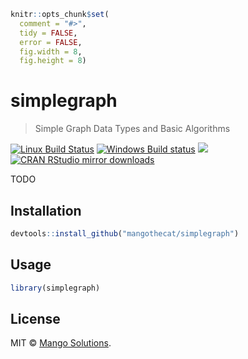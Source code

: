 
```r
knitr::opts_chunk$set(
  comment = "#>",
  tidy = FALSE,
  error = FALSE,
  fig.width = 8,
  fig.height = 8)
```

# simplegraph

> Simple Graph Data Types and Basic Algorithms

[![Linux Build Status](https://travis-ci.org/MangoTheCat/simplegraph.svg?branch=master)](https://travis-ci.org/MangoTheCat/simplegraph)
[![Windows Build status](https://ci.appveyor.com/api/projects/status/github/MangoTheCat/simplegraph?svg=true)](https://ci.appveyor.com/project/gaborcsardi/simplegraph)
[![](http://www.r-pkg.org/badges/version/simplegraph)](http://www.r-pkg.org/pkg/simplegraph)
[![CRAN RStudio mirror downloads](http://cranlogs.r-pkg.org/badges/simplegraph)](http://www.r-pkg.org/pkg/simplegraph)


TODO

## Installation

```r
devtools::install_github("mangothecat/simplegraph")
```

## Usage

```r
library(simplegraph)
```

## License

MIT © [Mango Solutions](https://github.com/mangothecat).
